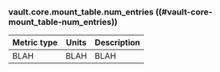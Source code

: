 ### vault.core.mount_table.num_entries ((#vault-core-mount_table-num_entries))

Metric type | Units | Description
----------- | ----- | -----------
BLAH     | BLAH    | BLAH